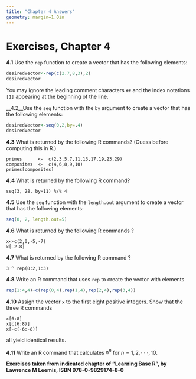```yaml
---
title: "Chapter 4 Answers"
geometry: margin=1.0in
---
```

\pagenumbering{gobble}

# Exercises, Chapter 4

__4.1__ Use the ```rep``` function to create a vector that has the following elements:

```r
desiredVector<-rep(c(2.7,8,3),2)
desiredVector
```
You may ignore the leading comment characters ```##``` and the index notations ```[1]``` appearing at the beginning of the line.

__4.2__Use the ```seq``` function with the ```by``` argument to create a vector that has the following elements:

```r
desiredVector<-seq(0,2,by=.4)
desiredVector
```

__4.3__ What is returned by the following R commands? (Guess before computing this in R.)

```
primes      <-  c(2,3,5,7,11,13,17,19,23,29)
composites  <-  c(4,6,8,9,10)
primes[composites]
```

__4.4__ What is returned by the following R command?

```
seq(3, 28, by=11) %/% 4
```

__4.5__ Use the ```seq``` function with the ```length.out``` argument to create a vector that has the following elements:

```r
seq(0, 2, length.out=5)
```

__4.6__ What is returned by the following R commands ?

```
x<-c(2,0,-5,-7)
x[-2.8]
```

__4.7__ What is returned by the following R command ?

```
3 ^ rep(0:2,1:3)
```

__4.8__ Write an R command that uses ```rep``` to create the vector with elements

```r
rep(1:4,4)+c(rep(0,4),rep(1,4),rep(2,4),rep(3,4))
```

__4.10__ Assign the vector ```x``` to the first eight positive integers. Show that the three R commands

```
x[6:8]
x[c(6:8)]
x[-c(-6:-8)]
```
all yield identical results.

__4.11__ Write an R command that calculates $n^n$ for $n = 1, 2, \cdot \cdot \cdot, 10$.

__Exercises taken from indicated chapter of "Learning Base R", by Lawrence M Leemis, ISBN 978-0-9829174-8-0__

